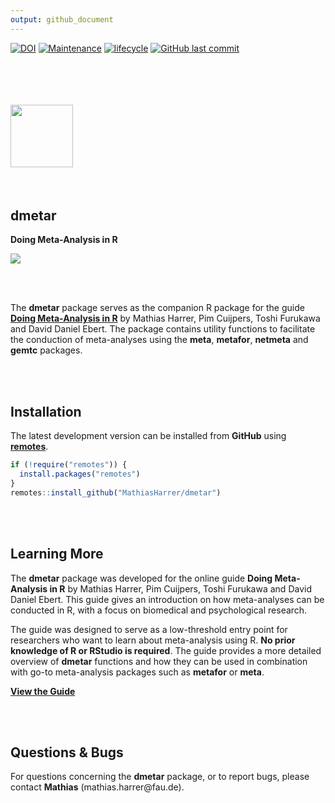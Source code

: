 ```yaml
---
output: github_document
---
```


[![DOI](https://zenodo.org/badge/152492192.svg)](https://zenodo.org/badge/latestdoi/152492192)
[![Maintenance](https://img.shields.io/badge/maintenance-yes-blue.svg)](https://img.shields.io/maintenance/yes/2020)
[![lifecycle](https://img.shields.io/badge/lifecycle-maturing-blue.svg)](https://www.tidyverse.org/lifecycle/#maturing)
[![GitHub last commit](https://img.shields.io/github/last-commit/MathiasHarrer/dmetar)](https://img.shields.io/github/last-commit/MathiasHarrer/dmetar)


<br></br>
<br></br>
<img src="man/figures/logo.png" align="left" alt="" width="100" />
<br></br>
<br></br>
<br></br>
<br></br>

## dmetar

**Doing Meta-Analysis in R**

![](man/figures/front.png)


<br></br>

The **dmetar** package serves as the companion R package for the guide [**Doing Meta-Analysis in R**](https://bookdown.org/MathiasHarrer/Doing_Meta_Analysis_in_R/) by Mathias Harrer, Pim Cuijpers, Toshi Furukawa and David Daniel Ebert. The package contains utility functions to facilitate the conduction of meta-analyses using the **meta**, **metafor**, **netmeta** and **gemtc** packages.

<br></br>

## Installation

The latest development version can be installed from **GitHub** using [**remotes**](https://remotes.r-lib.org/).

```r
if (!require("remotes")) {
  install.packages("remotes")
}
remotes::install_github("MathiasHarrer/dmetar")
```

<br></br>

## Learning More

The **dmetar** package was developed for the online guide **Doing Meta-Analysis in R** by Mathias Harrer, Pim Cuijpers, Toshi Furukawa and David Daniel Ebert. This guide gives an introduction on how meta-analyses can be conducted in R, with a focus on biomedical and psychological research. 

The guide was designed to serve as a low-threshold entry point for researchers who want to learn about meta-analysis using R. **No prior knowledge of R or RStudio is required**. The guide provides a more detailed overview of **dmetar** functions and how they can be used in combination with go-to meta-analysis packages such as **metafor** or **meta**.

[**View the Guide**](https://bookdown.org/MathiasHarrer/Doing_Meta_Analysis_in_R/)

<br></br>

## Questions & Bugs

For questions concerning the **dmetar** package, or to report bugs, please contact **Mathias** (mathias.harrer@fau.de). 



